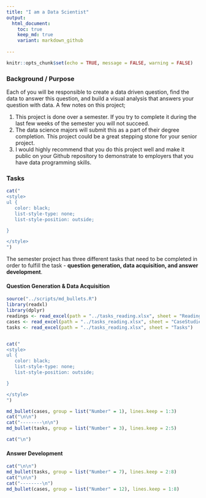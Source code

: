 ```yaml
---
title: "I am a Data Scientist"
output:
  html_document:
    toc: true
    keep_md: true
    variant: markdown_github  
  
---
```


```r
knitr::opts_chunk$set(echo = TRUE, message = FALSE, warning = FALSE)
```

### Background / Purpose

Each of you will be responsible to create a data driven question, find the data to answer this question, and build a visual analysis that answers your question with data.  A few notes on this project;

1. This project is done over a semester.  If you try to complete it during the last few weeks of the semester you will not succeed.
2. The data science majors will submit this as a part of their degree completion.  This project could be a great stepping stone for your senior project.
3. I would highly recommend that you do this project well and make it public on your Github repository to demonstrate to employers that you have data programming skills.

### Tasks

```r
cat("
<style>
ul {
   color: black;
   list-style-type: none;
   list-style-position: outside;

}

</style>
")
```

The semester project has three different tasks that need to be completed in order to fulfill the task - **question generation, data acquisition, and answer development**.

#### Question Generation & Data Acquisition

```r
source("../scripts/md_bullets.R")
library(readxl)
library(dplyr)
readings <- read_excel(path = "../tasks_reading.xlsx", sheet = "Reading")
cases <- read_excel(path = "../tasks_reading.xlsx", sheet = "CaseStudies")
tasks <- read_excel(path = "../tasks_reading.xlsx", sheet = "Tasks")


cat("
<style>
ul {
   color: black;
   list-style-type: none;
   list-style-position: outside;

}

</style>
")
```


```r

md_bullet(cases, group = list("Number" = 1), lines.keep = 1:3)
cat("\n\n")
cat("--------\n\n")
md_bullet(tasks, group = list("Number" = 3), lines.keep = 2:5)

cat("\n")

```


#### Answer Development


```r

cat("\n\n")
md_bullet(tasks, group = list("Number" = 7), lines.keep = 2:8)
cat("\n\n")
cat("--------\n")
md_bullet(cases, group = list("Number" = 12), lines.keep = 1:8)


```